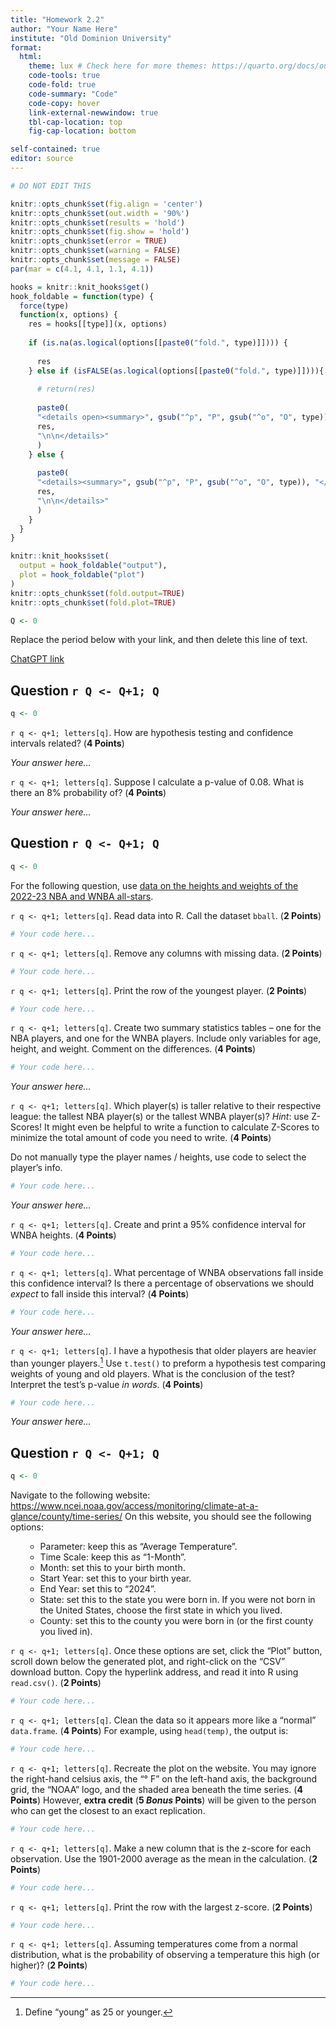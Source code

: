 ```yaml
---
title: "Homework 2.2"
author: "Your Name Here"
institute: "Old Dominion University"
format: 
  html:
    theme: lux # Check here for more themes: https://quarto.org/docs/output-formats/html-themes.html
    code-tools: true
    code-fold: true
    code-summary: "Code"
    code-copy: hover
    link-external-newwindow: true
    tbl-cap-location: top
    fig-cap-location: bottom

self-contained: true
editor: source
---
```


```r
# DO NOT EDIT THIS

knitr::opts_chunk$set(fig.align = 'center')
knitr::opts_chunk$set(out.width = '90%')
knitr::opts_chunk$set(results = 'hold')
knitr::opts_chunk$set(fig.show = 'hold')
knitr::opts_chunk$set(error = TRUE)
knitr::opts_chunk$set(warning = FALSE)
knitr::opts_chunk$set(message = FALSE)
par(mar = c(4.1, 4.1, 1.1, 4.1))

hooks = knitr::knit_hooks$get()
hook_foldable = function(type) {
  force(type)
  function(x, options) {
    res = hooks[[type]](x, options)
    
    if (is.na(as.logical(options[[paste0("fold.", type)]]))) {
      
      res
    } else if (isFALSE(as.logical(options[[paste0("fold.", type)]]))){
      
      # return(res)
      
      paste0(
      "<details open><summary>", gsub("^p", "P", gsub("^o", "O", type)), "</summary>\n\n",
      res,
      "\n\n</details>"
      )
    } else {
      
      paste0(
      "<details><summary>", gsub("^p", "P", gsub("^o", "O", type)), "</summary>\n\n",
      res,
      "\n\n</details>"
      )
    }
  }
}

knitr::knit_hooks$set(
  output = hook_foldable("output"),
  plot = hook_foldable("plot")
)
knitr::opts_chunk$set(fold.output=TRUE)
knitr::opts_chunk$set(fold.plot=TRUE)

Q <- 0
```

Replace the period below with your link, and then delete this line of text.

[ChatGPT link](.)

## Question `r Q <- Q+1; Q`

```r
q <- 0
```

`r q <- q+1; letters[q]`. How are hypothesis testing and confidence intervals related? (**4 Points**)

*Your answer here...*

`r q <- q+1; letters[q]`. Suppose I calculate a p-value of 0.08.  What is there an 8\% probability of? (**4 Points**)

*Your answer here...*

## Question `r Q <- Q+1; Q`

```r
q <- 0
```

For the following question, use [data on the heights and weights of the 2022-23 NBA and WNBA all-stars](https://alexcardazzi.github.io/econ311/data/bball_allstars.csv).

`r q <- q+1; letters[q]`. Read data into R.  Call the dataset `bball`. (**2 Points**)

```r
# Your code here...
```

`r q <- q+1; letters[q]`. Remove any columns with missing data. (**2 Points**)

```r
# Your code here...
```

`r q <- q+1; letters[q]`. Print the row of the youngest player. (**2 Points**)

```r
# Your code here...
```

`r q <- q+1; letters[q]`. Create two summary statistics tables -- one for the NBA players, and one for the WNBA players. Include only variables for age, height, and weight. Comment on the differences. (**4 Points**)

```r
# Your code here...
```

*Your answer here...*

`r q <- q+1; letters[q]`. Which player(s) is taller relative to their respective league: the tallest NBA player(s) or the tallest WNBA player(s)? *Hint*: use Z-Scores! It might even be helpful to write a function to calculate Z-Scores to minimize the total amount of code you need to write. (**4 Points**)

::: {.aside}
Do not manually type the player names / heights, use code to select the player's info. 
:::

```r
# Your code here...
```

*Your answer here...*

`r q <- q+1; letters[q]`. Create and print a 95\% confidence interval for WNBA heights. (**4 Points**)

```r
# Your code here...
```

`r q <- q+1; letters[q]`. What percentage of WNBA observations fall inside this confidence interval? Is there a percentage of observations we should *expect* to fall inside this interval? (**4 Points**)

```r
# Your code here...
```

*Your answer here...*

`r q <- q+1; letters[q]`. I have a hypothesis that older players are heavier than younger players.^[Define "young" as 25 or younger.] Use `t.test()` to preform a hypothesis test comparing weights of young and old players. What is the conclusion of the test? Interpret the test's p-value *in words*. (**4 Points**)

```r
# Your code here...
```

*Your answer here...*



## Question `r Q <- Q+1; Q`

```r
q <- 0
```

Navigate to the following website: [https://www.ncei.noaa.gov/access/monitoring/climate-at-a-glance/county/time-series/](https://www.ncei.noaa.gov/access/monitoring/climate-at-a-glance/county/time-series/) On this website, you should see the following options:

<ol>
- Parameter: keep this as "Average Temperature".
- Time Scale: keep this as "1-Month".
- Month: set this to your birth month.
- Start Year: set this to your birth year.
- End Year: set this to "2024".
- State: set this to the state you were born in.  If you were not born in the United States, choose the first state in which you lived.
- County: set this to the county you were born in (or the first county you lived in).
</ol>

`r q <- q+1; letters[q]`. Once these options are set, click the "Plot" button, scroll down below the generated plot, and right-click on the "CSV" download button. Copy the hyperlink address, and read it into R using `read.csv()`. (**2 Points**)

```r
# Your code here...
```

`r q <- q+1; letters[q]`. Clean the data so it appears more like a "normal" `data.frame`. (**4 Points**) For example, using `head(temp)`, the output is:

```r
# Your code here...
```

`r q <- q+1; letters[q]`. Recreate the plot on the website.  You may ignore the right-hand celsius axis, the "&deg; F" on the left-hand axis, the background grid, the "NOAA" logo, and the shaded area beneath the time series. (**4 Points**) However, **extra credit** (**5 *Bonus* Points**) will be given to the person who can get the closest to an exact replication.

```r
# Your code here...
```

`r q <- q+1; letters[q]`. Make a new column that is the z-score for each observation. Use the 1901-2000 average as the mean in the calculation. (**2 Points**)

```r
# Your code here...
```

`r q <- q+1; letters[q]`. Print the row with the largest z-score. (**2 Points**)

```r
# Your code here...
```

`r q <- q+1; letters[q]`. Assuming temperatures come from a normal distribution, what is the probability of observing a temperature this high (or higher)? (**2 Points**)

```r
# Your code here...
```